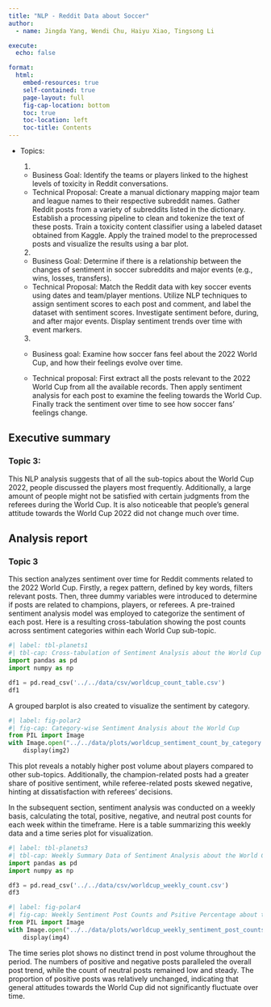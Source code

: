 ```yaml
---
title: "NLP - Reddit Data about Soccer"
author:
  - name: Jingda Yang, Wendi Chu, Haiyu Xiao, Tingsong Li

execute:
  echo: false

format:
  html:
    embed-resources: true
    self-contained: true
    page-layout: full
    fig-cap-location: bottom
    toc: true
    toc-location: left
    toc-title: Contents
---
```




- Topics:

  1. 
  - Business Goal: Identify the teams or players linked to the highest levels of toxicity in Reddit conversations.
  - Technical Proposal: Create a manual dictionary mapping major team and league names to their respective subreddit names. Gather Reddit posts from a variety of subreddits listed in the dictionary. Establish a processing pipeline to clean and tokenize the text of these posts. Train a toxicity content classifier using a labeled dataset obtained from Kaggle. Apply the trained model to the preprocessed posts and visualize the results using a bar plot.

   2. 
  - Business Goal: Determine if there is a relationship between the changes of sentiment in soccer subreddits and major events (e.g., wins, losses, transfers). 
  - Technical Proposal: Match the Reddit data with key soccer events using dates and team/player mentions. Utilize NLP techniques to assign sentiment scores to each post and comment, and label the dataset with sentiment scores. Investigate sentiment before, during, and after major events. Display sentiment trends over time with event markers.

  3. 
  - Business goal: Examine how soccer fans feel about the 2022 World Cup, and how their feelings evolve over time.

  - Technical proposal: First extract all the posts relevant to the 2022 World Cup from all the available records. Then apply sentiment analysis for each post to examine the feeling towards the World Cup. Finally track the sentiment over time to see how soccer fans' feelings change.

## Executive summary


### Topic 3:

This NLP analysis suggests that of all the sub-topics about the World Cup 2022, people discussed the players most frequently. Additionally, a large amount of people might not be satisfied with certain judgments from the referees during the World Cup. It is also noticeable that people's general attitude towards the World Cup 2022 did not change much over time.

## Analysis report

### Topic 3

This section analyzes sentiment over time for Reddit comments related to the 2022 World Cup. Firstly, a regex pattern, defined by key words, filters relevant posts. Then, three dummy variables were introduced to determine if posts are related to champions, players, or referees. A pre-trained sentiment analysis model was employed to categorize the sentiment of each post. Here is a resulting cross-tabulation showing the post counts across sentiment categories within each World Cup sub-topic.

```python
#| label: tbl-planets1
#| tbl-cap: Cross-tabulation of Sentiment Analysis about the World Cup
import pandas as pd
import numpy as np

df1 = pd.read_csv('../../data/csv/worldcup_count_table.csv')
df1
```

A grouped barplot is also created to visualize the sentiment by category. 

```python
#| label: fig-polar2
#| fig-cap: Category-wise Sentiment Analysis about the World Cup
from PIL import Image
with Image.open("../../data/plots/worldcup_sentiment_count_by_category.png") as img2:
    display(img2)
```

This plot reveals a notably higher post volume about players compared to other sub-topics. Additionally, the champion-related posts had a greater share of positive sentiment, while referee-related posts skewed negative, hinting at dissatisfaction with referees' decisions.

In the subsequent section, sentiment analysis was conducted on a weekly basis, calculating the total, positive, negative, and neutral post counts for each week within the timeframe. Here is a table summarizing this weekly data and a time series plot for visualization.

```python
#| label: tbl-planets3
#| tbl-cap: Weekly Summary Data of Sentiment Analysis about the World Cup
import pandas as pd
import numpy as np

df3 = pd.read_csv('../../data/csv/worldcup_weekly_count.csv')
df3
```

```python
#| label: fig-polar4
#| fig-cap: Weekly Sentiment Post Counts and Psitive Percentage about the World Cup
from PIL import Image
with Image.open("../../data/plots/worldcup_weekly_sentiment_post_counts.png") as img4:
    display(img4)
```

The time series plot shows no distinct trend in post volume throughout the period. The numbers of positive and negative posts paralleled the overall post trend, while the count of neutral posts remained low and steady. The proportion of positive posts was relatively unchanged, indicating that general attitudes towards the World Cup did not significantly fluctuate over time.

